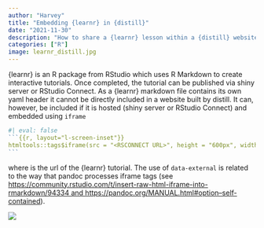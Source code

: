 ```yaml
---
author: "Harvey"
title: "Embedding {learnr} in {distill}"
date: "2021-11-30"
description: "How to share a {learnr} lesson within a {distill} website page"
categories: ["R"]
image: learnr_distill.jpg
---
```


{learnr} is an R package from RStudio which uses R Markdown to create interactive tutorials.  Once completed, the tutorial can be published via shiny server or RStudio Connect.  As a {learnr} markdown file contains its own yaml header it cannot be directly included in a website built by distill.  It can, however, be included if it is hosted (shiny server or RStudio Connect) and embedded using `iframe`

````r
#| eval: false
```{{r, layout="l-screen-inset"}}
htmltools::tags$iframe(src = "<RSCONNECT URL>", height = "600px", width = "100%", `data-external` = "1")
```
````

where *<RSCONNECT URL>* is the url of the {learnr} tutorial.  The use of `data-external` is related to the way that pandoc processes iframe tags (see [https://community.rstudio.com/t/insert-raw-html-iframe-into-rmarkdown/94334 and https://pandoc.org/MANUAL.html#option--self-contained](https://community.rstudio.com/t/insert-raw-html-iframe-into-rmarkdown/94334 and https://pandoc.org/MANUAL.html#option--self-contained)).

![](learnr_distill.jpg)